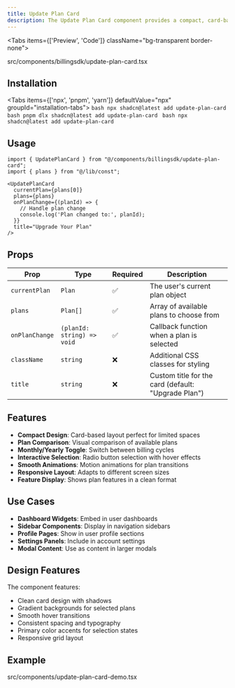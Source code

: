 ```yaml
---
title: Update Plan Card
description: The Update Plan Card component provides a compact, card-based interface for users to upgrade or change their subscription plan. It's perfect for embedding in dashboards or sidebars where space is limited.
---
```


<Tabs items={['Preview', 'Code']} className="bg-transparent border-none">
  <Tab value="Preview" className="border-none bg-transparent p-0 mt-3">
    <PreviewComponents>
      <UpdatePlanCardDemo />
    </PreviewComponents>
  </Tab>

  <Tab value="Code" className="mt-3">
  <include cwd lang="tsx" meta='title="src/components/billingsdk/update-plan-card.tsx"'>src/components/billingsdk/update-plan-card.tsx</include>

  </Tab>
</Tabs>

## Installation

<Tabs items={['npx', 'pnpm', 'yarn']} defaultValue="npx" groupId="installation-tabs">
  <Tab value="npx">
    ```bash
    npx shadcn@latest add update-plan-card
    ```
  </Tab>
  <Tab value="pnpm">
    ```bash
    pnpm dlx shadcn@latest add update-plan-card
    ```
  </Tab>
  <Tab value="yarn">
    ```bash
    npx shadcn@latest add update-plan-card
    ```
  </Tab>
</Tabs>

## Usage

```tsx
import { UpdatePlanCard } from "@/components/billingsdk/update-plan-card";
import { plans } from "@/lib/const";

<UpdatePlanCard
  currentPlan={plans[0]}
  plans={plans}
  onPlanChange={(planId) => {
    // Handle plan change
    console.log('Plan changed to:', planId);
  }}
  title="Upgrade Your Plan"
/>
```

## Props

| Prop | Type | Required | Description |
|------|------|----------|-------------|
| `currentPlan` | `Plan` | ✅ | The user's current plan object |
| `plans` | `Plan[]` | ✅ | Array of available plans to choose from |
| `onPlanChange` | `(planId: string) => void` | ✅ | Callback function when a plan is selected |
| `className` | `string` | ❌ | Additional CSS classes for styling |
| `title` | `string` | ❌ | Custom title for the card (default: "Upgrade Plan") |

## Features

- **Compact Design**: Card-based layout perfect for limited spaces
- **Plan Comparison**: Visual comparison of available plans
- **Monthly/Yearly Toggle**: Switch between billing cycles
- **Interactive Selection**: Radio button selection with hover effects
- **Smooth Animations**: Motion animations for plan transitions
- **Responsive Layout**: Adapts to different screen sizes
- **Feature Display**: Shows plan features in a clean format

## Use Cases

- **Dashboard Widgets**: Embed in user dashboards
- **Sidebar Components**: Display in navigation sidebars
- **Profile Pages**: Show in user profile sections
- **Settings Panels**: Include in account settings
- **Modal Content**: Use as content in larger modals

## Design Features

The component features:
- Clean card design with shadows
- Gradient backgrounds for selected plans
- Smooth hover transitions
- Consistent spacing and typography
- Primary color accents for selection states
- Responsive grid layout

## Example
<include cwd lang="tsx" meta='title="src/components/update-plan-card-demo.tsx"'>src/components/update-plan-card-demo.tsx</include>
